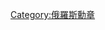 {{Commonscat|Recipients of the Order of the White Eagle (Poland)}}

[[Category:俄羅斯勳章|Category:俄羅斯勳章]]
